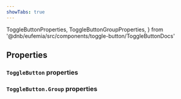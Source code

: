 ```yaml
---
showTabs: true
---
```


  ToggleButtonProperties,
  ToggleButtonGroupProperties,
} from '@dnb/eufemia/src/components/toggle-button/ToggleButtonDocs'

## Properties

### `ToggleButton` properties

<PropertiesTable props={ToggleButtonProperties} />

### `ToggleButton.Group` properties

<PropertiesTable props={ToggleButtonGroupProperties} />
